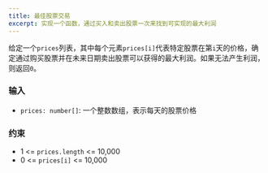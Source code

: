 ```yaml
---
title: 最佳股票交易
excerpt: 实现一个函数，通过买入和卖出股票一次来找到可实现的最大利润
---
```



给定一个`prices`列表，其中每个元素`prices[i]`代表特定股票在第`i`天的价格，确定通过购买股票并在未来日期卖出股票可以获得的最大利润。如果无法产生利润，则返回`0`。

### 输入

- `prices: number[]`: 一个整数数组，表示每天的股票价格

<MDXTestExamples testCases={runTestCases} />

### 约束

- 1 &lt;= `prices.length` &lt;= 10,000
- 0 &lt;= `prices[i]` &lt;= 10,000
